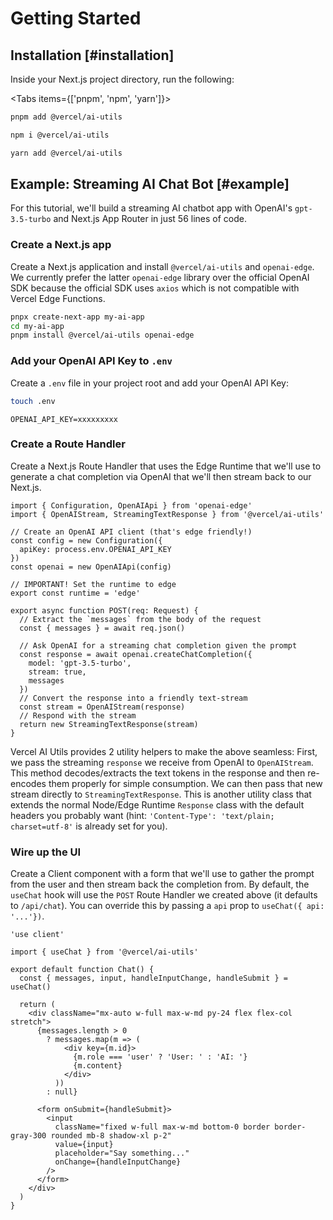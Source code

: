 
# Getting Started

## Installation [#installation]

Inside your Next.js project directory, run the following:

<Tabs items={['pnpm', 'npm', 'yarn']}>
  <Tab>

```bash
pnpm add @vercel/ai-utils
```

   </Tab>
  <Tab>
  
```bash 
npm i @vercel/ai-utils
```
  
  </Tab>
  <Tab>
  
```bash 
yarn add @vercel/ai-utils 
```
  
  </Tab>
</Tabs>

## Example: Streaming AI Chat Bot [#example]

For this tutorial, we'll build a streaming AI chatbot app with OpenAI's `gpt-3.5-turbo` and Next.js App Router in just 56 lines of code.

<Steps>

### Create a Next.js app

Create a Next.js application and install `@vercel/ai-utils` and `openai-edge`. We currently prefer the latter `openai-edge` library over the official OpenAI SDK because the official SDK uses `axios` which is not compatible with Vercel Edge Functions.

```sh
pnpx create-next-app my-ai-app
cd my-ai-app
pnpm install @vercel/ai-utils openai-edge
```

### Add your OpenAI API Key to `.env`

Create a `.env` file in your project root and add your OpenAI API Key:

```sh
touch .env
```

```env filename=".env"
OPENAI_API_KEY=xxxxxxxxx
```

### Create a Route Handler

Create a Next.js Route Handler that uses the Edge Runtime that we'll use to generate a chat completion via OpenAI that we'll then stream back to our Next.js.

```tsx filename="app/api/chat/route.ts" showLineNumbers
import { Configuration, OpenAIApi } from 'openai-edge'
import { OpenAIStream, StreamingTextResponse } from '@vercel/ai-utils'

// Create an OpenAI API client (that's edge friendly!)
const config = new Configuration({
  apiKey: process.env.OPENAI_API_KEY
})
const openai = new OpenAIApi(config)

// IMPORTANT! Set the runtime to edge
export const runtime = 'edge'

export async function POST(req: Request) {
  // Extract the `messages` from the body of the request
  const { messages } = await req.json()

  // Ask OpenAI for a streaming chat completion given the prompt
  const response = await openai.createChatCompletion({
    model: 'gpt-3.5-turbo',
    stream: true,
    messages
  })
  // Convert the response into a friendly text-stream
  const stream = OpenAIStream(response)
  // Respond with the stream
  return new StreamingTextResponse(stream)
}
```

Vercel AI Utils provides 2 utility helpers to make the above seamless: First, we pass the streaming `response` we receive from OpenAI to `OpenAIStream`. This method decodes/extracts the text tokens in the response and then re-encodes them properly for simple consumption. We can then pass that new stream directly to `StreamingTextResponse`. This is another utility class that extends the normal Node/Edge Runtime `Response` class with the default headers you probably want (hint: `'Content-Type': 'text/plain; charset=utf-8'` is already set for you).

### Wire up the UI

Create a Client component with a form that we'll use to gather the prompt from the user and then stream back the completion from.
By default, the `useChat` hook will use the `POST` Route Handler we created above (it defaults to `/api/chat`). You can override this by passing a `api` prop to `useChat({ api: '...'})`.

```tsx filename="app/page.tsx" showLineNumbers
'use client'

import { useChat } from '@vercel/ai-utils'

export default function Chat() {
  const { messages, input, handleInputChange, handleSubmit } = useChat()

  return (
    <div className="mx-auto w-full max-w-md py-24 flex flex-col stretch">
      {messages.length > 0
        ? messages.map(m => (
            <div key={m.id}>
              {m.role === 'user' ? 'User: ' : 'AI: '}
              {m.content}
            </div>
          ))
        : null}

      <form onSubmit={handleSubmit}>
        <input
          className="fixed w-full max-w-md bottom-0 border border-gray-300 rounded mb-8 shadow-xl p-2"
          value={input}
          placeholder="Say something..."
          onChange={handleInputChange}
        />
      </form>
    </div>
  )
}
```

</Steps>
